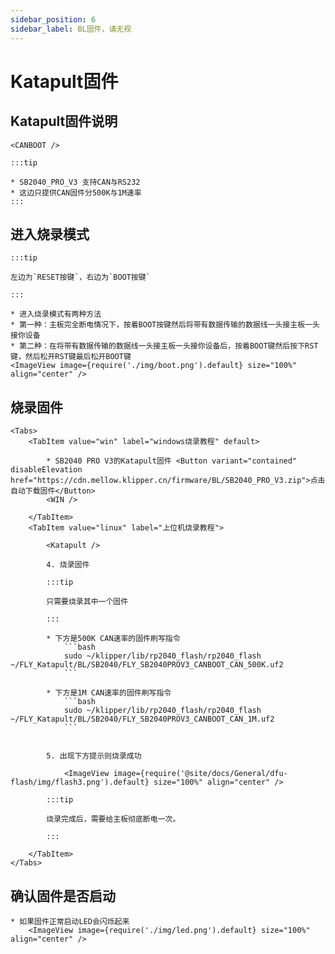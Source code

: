 ```yaml
---
sidebar_position: 6
sidebar_label: BL固件，请无视
---
```



# Katapult固件

## Katapult固件说明

    <CANBOOT />

    :::tip

    * SB2040_PRO_V3 支持CAN与RS232
    * 这边只提供CAN固件分500K与1M速率
    :::

## 进入烧录模式

    :::tip

    左边为`RESET按键`，右边为`BOOT按键`

    :::

    * 进入烧录模式有两种方法
    * 第一种：主板完全断电情况下，按着BOOT按键然后将带有数据传输的数据线一头接主板一头接你设备
    * 第二种：在将带有数据传输的数据线一头接主板一头接你设备后，按着BOOT键然后按下RST键，然后松开RST键最后松开BOOT键
    <ImageView image={require('./img/boot.png').default} size="100%" align="center" />

## 烧录固件
    <Tabs>
        <TabItem value="win" label="windows烧录教程" default>

            * SB2040 PRO V3的Katapult固件 <Button variant="contained" disableElevation href="https://cdn.mellow.klipper.cn/firmware/BL/SB2040_PRO_V3.zip">点击自动下载固件</Button>
            <WIN />
            
        </TabItem>
        <TabItem value="linux" label="上位机烧录教程">
            
            <Katapult />

            4. 烧录固件

            :::tip

            只需要烧录其中一个固件

            :::

            * 下方是500K CAN速率的固件刷写指令
                ```bash
                sudo ~/klipper/lib/rp2040_flash/rp2040_flash ~/FLY_Katapult/BL/SB2040/FLY_SB2040PROV3_CANBOOT_CAN_500K.uf2
                ```
                       
            * 下方是1M CAN速率的固件刷写指令
                ```bash
                sudo ~/klipper/lib/rp2040_flash/rp2040_flash ~/FLY_Katapult/BL/SB2040/FLY_SB2040PROV3_CANBOOT_CAN_1M.uf2
                ```


            5. 出现下方提示则烧录成功

                <ImageView image={require('@site/docs/General/dfu-flash/img/flash3.png').default} size="100%" align="center" />

            :::tip

            烧录完成后，需要给主板彻底断电一次。

            :::

        </TabItem>
    </Tabs>

## 确认固件是否启动

    * 如果固件正常启动LED会闪烁起来
        <ImageView image={require('./img/led.png').default} size="100%" align="center" />


